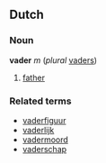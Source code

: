 ==Dutch==
===Noun===
'''vader''' ''m'' (''plural'' [[vaders]])
#[[father]]

===Related terms===
* [[vaderfiguur]]
* [[vaderlijk]]
* [[vadermoord]]
* [[vaderschap]]